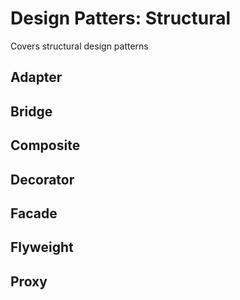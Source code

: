 # Design Patters: Structural

Covers structural design patterns

## Adapter

## Bridge

## Composite

## Decorator

## Facade

## Flyweight

## Proxy
